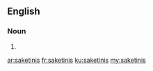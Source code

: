 ==English==

===Noun===
{{head|en}}

# {{plural of|saketini}}

[[ar:saketinis]]
[[fr:saketinis]]
[[ku:saketinis]]
[[my:saketinis]]